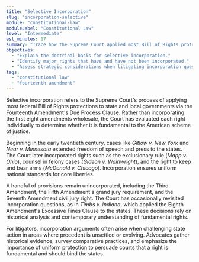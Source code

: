 ```yaml
---
title: "Selective Incorporation"
slug: "incorporation-selective"
module: "constitutional-law"
moduleLabel: "Constitutional Law"
level: "Intermediate"
est_minutes: 17
summary: "Trace how the Supreme Court applied most Bill of Rights protections to the states through the Fourteenth Amendment."
objectives:
  - "Explain the doctrinal basis for selective incorporation."
  - "Identify major rights that have and have not been incorporated."
  - "Assess strategic considerations when litigating incorporation questions."
tags:
  - "constitutional law"
  - "fourteenth amendment"
---
```


Selective incorporation refers to the Supreme Court's process of applying most federal Bill of Rights protections to state and local governments via the Fourteenth Amendment's Due Process Clause. Rather than incorporating the first eight amendments wholesale, the Court has evaluated each right individually to determine whether it is fundamental to the American scheme of justice.

Beginning in the early twentieth century, cases like *Gitlow v. New York* and *Near v. Minnesota* extended freedom of speech and press to the states. The Court later incorporated rights such as the exclusionary rule (*Mapp v. Ohio*), counsel in felony cases (*Gideon v. Wainwright*), and the right to keep and bear arms (*McDonald v. Chicago*). Incorporation ensures uniform national standards for core liberties.

A handful of provisions remain unincorporated, including the Third Amendment, the Fifth Amendment's grand jury requirement, and the Seventh Amendment civil jury right. The Court has occasionally revisited incorporation questions, as in *Timbs v. Indiana*, which applied the Eighth Amendment's Excessive Fines Clause to the states. These decisions rely on historical analysis and contemporary understanding of fundamental rights.

For litigators, incorporation arguments often arise when challenging state action in areas where precedent is unsettled or evolving. Advocates gather historical evidence, survey comparative practices, and emphasize the importance of uniform protection to persuade courts that a right is fundamental and should bind the states.
